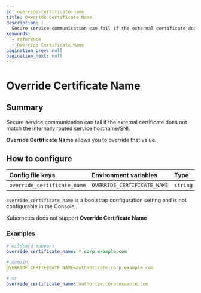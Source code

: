 ```yaml
---
id: override-certificate-name
title: Override Certificate Name
description: |
  Secure service communication can fail if the external certificate does not match the internally routed service hostname/SNI.
keywords:
  - reference
  - Override Certificate Name
pagination_prev: null
pagination_next: null
---
```



# Override Certificate Name

## Summary

Secure service communication can fail if the external certificate does not match the internally routed service hostname/[SNI](https://en.wikipedia.org/wiki/Server_Name_Indication).

**Override Certificate Name** allows you to override that value.

## How to configure

<Tabs>
<TabItem value="Core" label="Core">

| **Config file keys** | **Environment variables** | **Type** | **Usage** |
| :-- | :-- | :-- | :-- |
| `override_certificate_name` | `OVERRIDE_CERTIFICATE_NAME` | `string` | **optional** |

</TabItem>
<TabItem value="Enterprise" label="Enterprise">

`override_certificate_name` is a bootstrap configuration setting and is not configurable in the Console.

</TabItem>
<TabItem value="Kubernetes" label="Kubernetes">

Kubernetes does not support **Override Certificate Name**

</TabItem>
</Tabs>

### Examples

```yaml
# wildcard support
override_certificate_name: *.corp.example.com

# domain
OVERRIDE_CERTIFICATE_NAME=authenticate.corp.example.com

# or
override_certificate_name: authorize.corp.example.com
```
